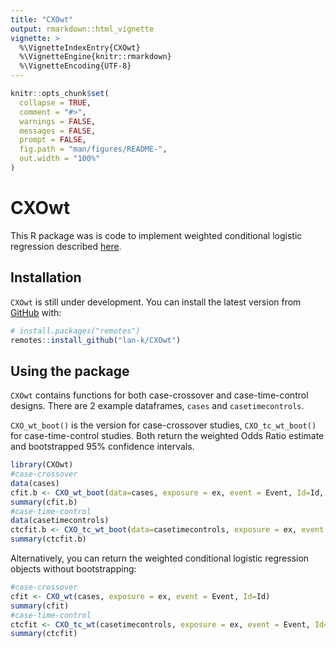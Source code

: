 ```yaml
---
title: "CXOwt"
output: rmarkdown::html_vignette
vignette: >
  %\VignetteIndexEntry{CXOwt}
  %\VignetteEngine{knitr::rmarkdown}
  %\VignetteEncoding{UTF-8}
---
```


```r
knitr::opts_chunk$set(
  collapse = TRUE,
  comment = "#>",
  warnings = FALSE, 
  messages = FALSE, 
  prompt = FALSE,
  fig.path = "man/figures/README-",
  out.width = "100%"
)
```

# CXOwt 

This R package was is code to implement weighted conditional logistic regression described  [here](https://bmcmedresmethodol.biomedcentral.com/articles/10.1186/s12874-021-01408-5). 

## Installation

`CXOwt` is still under development. You can install the latest version from [GitHub](https://github.com/) with:

```r
# install.packages("remotes")
remotes::install_github("lan-k/CXOwt")
```

## Using the package

`CXOwt` contains functions for both case-crossover and case-time-control designs. There are 2 example dataframes, `cases` and `casetimecontrols`.

`CXO_wt_boot()` is the version for case-crossover studies, `CXO_tc_wt_boot()` for case-time-control studies. Both return the weighted Odds Ratio estimate and bootstrapped 95% confidence intervals.

```r
library(CXOwt)
#case-crossover
data(cases)
cfit.b <- CXO_wt_boot(data=cases, exposure = ex, event = Event, Id=Id, B=200) 
summary(cfit.b)
#case-time-control
data(casetimecontrols)
ctcfit.b <- CXO_tc_wt_boot(data=casetimecontrols, exposure = ex, event = Event, Id=Id, B = 200) 
summary(ctcfit.b)
```


Alternatively, you can return the weighted conditional logistic regression objects without bootstrapping:

```r
#case-crossover
cfit <- CXO_wt(cases, exposure = ex, event = Event, Id=Id)  
summary(cfit)
#case-time-control
ctcfit <- CXO_tc_wt(casetimecontrols, exposure = ex, event = Event, Id=Id)   
summary(ctcfit)
```

